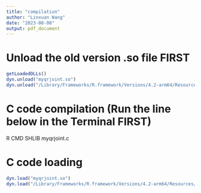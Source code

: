 ```yaml
---
title: "compilation"
author: "Linxuan Wang"
date: "2023-08-08"
output: pdf_document
---
```


# Unload the old version .so file FIRST
```r
getLoadedDLLs()
dyn.unload("myqrjoint.so") 
dyn.unload("/Library/Frameworks/R.framework/Versions/4.2-arm64/Resources/library/qrjoint/libs/qrjoint.so")
```

# C code compilation (Run the line below in the Terminal FIRST)
R CMD SHLIB myqrjoint.c

# C code loading

```r
dyn.load("myqrjoint.so")
dyn.load("/Library/Frameworks/R.framework/Versions/4.2-arm64/Resources/library/qrjoint/libs/qrjoint.so")
```



